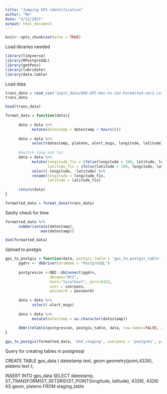 ```yaml
---
title: "Jumping GPS identification"
author: "Me"
date: "3/12/2021"
output: html_document
---
```


```r
knitr::opts_chunk$set(echo = TRUE)
```

Load libraries needed
```r
library(tidyverse)
library(RPostgreSQL)
library(getPass)
library(lubridate)
library(data.table)
```

Load data
```r
trans_data = read_csv('input_data/EHD-GPS-Dec-to-Jan-Formatted-ver2.csv')
trans_data
```

```r
head(trans_data)
```


```r
format_data = function(data){
      
      data = data %>%
            mutate(datestamp = datestamp + hours(8))
      
      data = data %>%
            select(datestamp, plateno, alert_msgs, longitude, latitude)
      
      #switch long and lat
      data = data %>%
            mutate(longitude_fix = ifelse(longitude < 100, latitude, longitude),
                   latitude_fix = ifelse(latitude > 100, longitude, latitude)) %>%
            select(-longitude, -latitude) %>%
            rename(longitude = longitude_fix, 
                   latitude = latitude_fix)
      
      return(data)
}

formatted_data = format_data(trans_data)
```
Sanity check for time
```r
formatted_data %>%
      summarise(min(datestamp),
                max(datestamp))
```

```r
dim(formatted_data)
```


Upload to postgis
```r
gps_to_postgis = function(data, postgis_table = 'gps_to_postgis_table', userpass, password){
      pgdrv <- dbDriver(drvName = "PostgreSQL")
      
      postgrescon <-DBI::dbConnect(pgdrv,
                    dbname="WTI",
                    host="localhost", port=5432,
                    user = userpass,
                    password = password)
      
      data = data %>%
            select(-alert_msgs)
      
      data = data %>%
            mutate(datestamp = as.character(datestamp))
      
      dbWriteTable(postgrescon, postgis_table, data, row.names=FALSE, append=TRUE)
}

gps_to_postgis(formatted_data, 'ehd_staging', userpass = 'postgres', password = getPass('Password:'))
```



Query for creating tables in postgresql

CREATE TABLE gps_data
(
    datestamp text,
   	geom geometry(point,4326),
	plateno text
);


INSERT INTO gps_data
SELECT 
	datestamp,
	ST_TRANSFORM(ST_SETSRID(ST_POINT(longitude, latitude), 4326), 4326) AS geom,
	plateno
FROM staging_table



